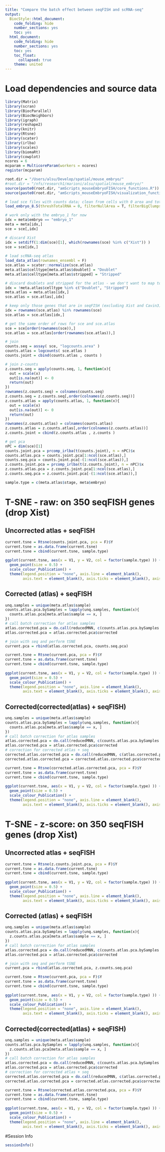 ```yaml
---
title: "Compare the batch effect between seqFISH and scRNA-seq"
output:
  BiocStyle::html_document:
    code_folding: hide
    number_sections: yes
    toc: yes  
  html_document:
    code_folding: hide
    number_sections: yes
    toc: yes
    toc_float:
      collapsed: true
    theme: united
---
```


# Load dependencies and source data

```r

library(Matrix)
library(scran)
library(BiocParallel)
library(BiocNeighbors)
library(igraph)
library(reshape2)
library(knitr)
library(Rtsne)
library(scater)
library(irlba)
library(scales)
library(biomaRt)
library(cowplot)
ncores = 6
mcparam = MulticoreParam(workers = ncores)
register(mcparam)

root.dir = "/Users/alsu/Develop/spatial/mouse_embryo/"
#root.dir = "/nfs/research1/marioni/alsu/spatial/mouse_embryo/"
source(paste0(root.dir, "amScripts_mouseEmbryoFISH/core_functions.R"))
source(paste0(root.dir, "amScripts_mouseEmbryoFISH/visualization_functions.R"))

# load sce files with counts data; clean from cells with 0 area and total # mRNA < user's threshold 
load_embryo_8.5(threshTotalRNA = 0, filterNullArea = T, filterBigClumps = T, dir = "cluster")

# work only with the embryo_1 for now
idx = meta$embryo == "embryo_1"
meta = meta[idx,]
sce = sce[,idx]

# discard Xist 
idx = setdiff(1:dim(sce)[1], which(rownames(sce) %in% c("Xist")) )
sce = sce[idx,]
  
# load scRNA-seq atlas
load_data_atlas(rownames_ensembl = F)
sce.atlas = scater::normalize(sce.atlas)
meta.atlas$celltype[meta.atlas$doublet] = "Doublet"
meta.atlas$celltype[meta.atlas$stripped] = "Stripped"

# discard doublets and stripped for the atlas - we don't want to map to them
idx = !meta.atlas$celltype %in% c("Doublet", "Stripped")
meta.atlas = meta.atlas[idx,]
sce.atlas = sce.atlas[,idx]

# keep only those genes that are in seqFISH (excluding Xist and Cavin3)
idx = rownames(sce.atlas) %in% rownames(sce)
sce.atlas = sce.atlas[idx,]

# get the same order of rows for sce and sce.atlas
sce = sce[order(rownames(sce)),]
sce.atlas = sce.atlas[order(rownames(sce.atlas)),]

# join
counts.seq = assay( sce, "logcounts.area" )
counts.atlas = logcounts( sce.atlas )
counts.joint = cbind(counts.atlas , counts )

# join z-counts
z.counts.seq = apply(counts.seq, 1, function(x){
  out = scale(x)
  out[is.na(out)] <- 0
  return(out)
})
rownames(z.counts.seq) = colnames(counts.seq)
z.counts.seq = z.counts.seq[,order(colnames(z.counts.seq))]
z.counts.atlas = apply(counts.atlas, 1, function(x){
  out = scale(x)
  out[is.na(out)] <- 0
  return(out)
})
rownames(z.counts.atlas) = colnames(counts.atlas)
z.counts.atlas = z.counts.atlas[,order(colnames(z.counts.atlas))]
z.counts.joint = cbind(z.counts.atlas , z.counts )

# get pca
nPC = dim(sce)[1]
counts.joint.pca = prcomp_irlba(t(counts.joint), n = nPC)$x
counts.atlas.pca = counts.joint.pca[1:ncol(sce.atlas),]
counts.seq.pca = counts.joint.pca[-(1:ncol(sce.atlas)),]
z.counts.joint.pca = prcomp_irlba(t(z.counts.joint), n = nPC)$x
z.counts.atlas.pca = z.counts.joint.pca[1:ncol(sce.atlas),]
z.counts.seq.pca = z.counts.joint.pca[-(1:ncol(sce.atlas)),]

sample.type = c(meta.atlas$stage, meta$embryo)

```

# T-SNE - raw: on 350 seqFISH genes (drop Xist)

## Uncorrected atlas + seqFISH

```r

current.tsne = Rtsne(counts.joint.pca, pca = F)$Y
current.tsne = as.data.frame(current.tsne)
current.tsne = cbind(current.tsne, sample.type)
  
ggplot(current.tsne, aes(x = V1, y = V2, col = factor(sample.type) )) +
  geom_point(size = 0.5) + 
  scale_colour_Publication() +
  theme(legend.position = "none", axis.line = element_blank(),
        axis.text = element_blank(), axis.ticks = element_blank(), axis.title = element_blank()) 

```

## Corrected (atlas) + seqFISH

```r

unq.samples = unique(meta.atlas$sample)
counts.atlas.pca.bySamples = lapply(unq.samples, function(x){
  counts.atlas.pca[meta.atlas$sample == x, ]
})
# call batch correction for atlas samples
atlas.corrected.pca = do.call(reducedMNN, c(counts.atlas.pca.bySamples ), BPPARAM=mcparam)
atlas.corrected.pca = atlas.corrected.pca$corrected

# join with seq and perform tSNE
current.pca = rbind(atlas.corrected.pca, counts.seq.pca)

current.tsne = Rtsne(current.pca, pca = F)$Y
current.tsne = as.data.frame(current.tsne)
current.tsne = cbind(current.tsne, sample.type)
  
ggplot(current.tsne, aes(x = V1, y = V2, col = factor(sample.type) )) +
  geom_point(size = 0.5) + 
  scale_colour_Publication() +
  theme(legend.position = "none", axis.line = element_blank(),
        axis.text = element_blank(), axis.ticks = element_blank(), axis.title = element_blank()) 

```

## Corrected(corrected(atlas) + seqFISH)

```r

unq.samples = unique(meta.atlas$sample)
counts.atlas.pca.bySamples = lapply(unq.samples, function(x){
  counts.atlas.pca[meta.atlas$sample == x, ]
})
# call batch correction for atlas samples
atlas.corrected.pca = do.call(reducedMNN, c(counts.atlas.pca.bySamples ), BPPARAM=mcparam)
atlas.corrected.pca = atlas.corrected.pca$corrected
# correction for corrected atlas + seq
corrected.atlas.corrected.pca = do.call(reducedMNN, c(atlas.corrected.pca, counts.seq.pca), BPPARAM=mcparam)
corrected.atlas.corrected.pca = corrected.atlas.corrected.pca$corrected

current.tsne = Rtsne(corrected.atlas.corrected.pca, pca = F)$Y
current.tsne = as.data.frame(current.tsne)
current.tsne = cbind(current.tsne, sample.type)
  
ggplot(current.tsne, aes(x = V1, y = V2, col = factor(sample.type) )) +
  geom_point(size = 0.5) + 
  scale_colour_Publication() +
  theme(legend.position = "none", axis.line = element_blank(),
        axis.text = element_blank(), axis.ticks = element_blank(), axis.title = element_blank()) 

```


# T-SNE - z-score: on 350 seqFISH genes (drop Xist)

## Uncorrected atlas + seqFISH

```r

current.tsne = Rtsne(z.counts.joint.pca, pca = F)$Y
current.tsne = as.data.frame(current.tsne)
current.tsne = cbind(current.tsne, sample.type)
  
ggplot(current.tsne, aes(x = V1, y = V2, col = factor(sample.type) )) +
  geom_point(size = 0.5) + 
  scale_colour_Publication() +
  theme(legend.position = "none", axis.line = element_blank(),
        axis.text = element_blank(), axis.ticks = element_blank(), axis.title = element_blank()) 

```

## Corrected (atlas) + seqFISH

```r

unq.samples = unique(meta.atlas$sample)
counts.atlas.pca.bySamples = lapply(unq.samples, function(x){
  z.counts.atlas.pca[meta.atlas$sample == x, ]
})
# call batch correction for atlas samples
atlas.corrected.pca = do.call(reducedMNN, c(counts.atlas.pca.bySamples ), BPPARAM=mcparam)
atlas.corrected.pca = atlas.corrected.pca$corrected

# join with seq and perform tSNE
current.pca = rbind(atlas.corrected.pca, z.counts.seq.pca)

current.tsne = Rtsne(current.pca, pca = F)$Y
current.tsne = as.data.frame(current.tsne)
current.tsne = cbind(current.tsne, sample.type)
  
ggplot(current.tsne, aes(x = V1, y = V2, col = factor(sample.type) )) +
  geom_point(size = 0.5) + 
  scale_colour_Publication() +
  theme(legend.position = "none", axis.line = element_blank(),
        axis.text = element_blank(), axis.ticks = element_blank(), axis.title = element_blank()) 

```

## Corrected(corrected(atlas) + seqFISH)

```r

unq.samples = unique(meta.atlas$sample)
counts.atlas.pca.bySamples = lapply(unq.samples, function(x){
  z.counts.atlas.pca[meta.atlas$sample == x, ]
})
# call batch correction for atlas samples
atlas.corrected.pca = do.call(reducedMNN, c(counts.atlas.pca.bySamples ), BPPARAM=mcparam)
atlas.corrected.pca = atlas.corrected.pca$corrected
# correction for corrected atlas + seq
corrected.atlas.corrected.pca = do.call(reducedMNN, c(atlas.corrected.pca, z.counts.seq.pca), BPPARAM=mcparam)
corrected.atlas.corrected.pca = corrected.atlas.corrected.pca$corrected

current.tsne = Rtsne(corrected.atlas.corrected.pca, pca = F)$Y
current.tsne = as.data.frame(current.tsne)
current.tsne = cbind(current.tsne, sample.type)
  
ggplot(current.tsne, aes(x = V1, y = V2, col = factor(sample.type) )) +
  geom_point(size = 0.5) + 
  scale_colour_Publication() +
  theme(legend.position = "none", axis.line = element_blank(),
        axis.text = element_blank(), axis.ticks = element_blank(), axis.title = element_blank()) 

```



#Session Info
```r
sessionInfo()
```
